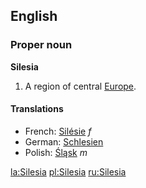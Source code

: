==English==
===Proper noun===
{{wikipedia}}
'''Silesia'''

#A region of central [[Europe]].

====Translations====
*French: [[Silésie]] ''f''
*German: [[Schlesien]]
*Polish: [[Śląsk]] ''m''

[[la:Silesia]]
[[pl:Silesia]]
[[ru:Silesia]]